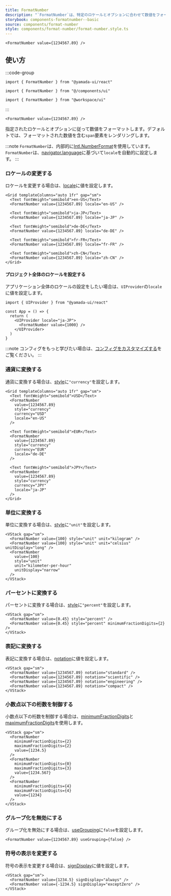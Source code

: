 ```yaml
---
title: FormatNumber
description: "`FormatNumber`は、特定のロケールとオプションに合わせて数値をフォーマットするために使用されます。"
storybook: components-formatnumber--basic
source: components/format-number
style: components/format-number/format-number.style.ts
---
```


```tsx preview
<FormatNumber value={1234567.89} />
```

## 使い方

:::code-group

```tsx [package]
import { FormatNumber } from "@yamada-ui/react"
```

```tsx [alias]
import { FormatNumber } from "@/components/ui"
```

```tsx [monorepo]
import { FormatNumber } from "@workspace/ui"
```

:::

```tsx title="index.tsx"
<FormatNumber value={1234567.89} />
```

指定されたロケールとオプションに従って数値をフォーマットします。デフォルトでは、フォーマットされた数値を含む`span`要素をレンダリングします。

:::note
`FormatNumber`は、内部的に[Intl.NumberFormat](https://developer.mozilla.org/ja/docs/Web/JavaScript/Reference/Global_Objects/Intl/NumberFormat/NumberFormat)を使用しています。`FormatNumber`は、[navigator.language](https://developer.mozilla.org/ja/docs/Web/API/Navigator/language)に基づいて`locale`を自動的に設定します。
:::

### ロケールの変更する

ロケールを変更する場合は、[locale](https://developer.mozilla.org/ja/docs/Web/JavaScript/Reference/Global_Objects/Intl/NumberFormat/NumberFormat#locales)に値を設定します。

```tsx preview
<Grid templateColumns="auto 1fr" gap="sm">
  <Text fontWeight="semibold">en-US</Text>
  <FormatNumber value={1234567.89} locale="en-US" />

  <Text fontWeight="semibold">ja-JP</Text>
  <FormatNumber value={1234567.89} locale="ja-JP" />

  <Text fontWeight="semibold">de-DE</Text>
  <FormatNumber value={1234567.89} locale="de-DE" />

  <Text fontWeight="semibold">fr-FR</Text>
  <FormatNumber value={1234567.89} locale="fr-FR" />

  <Text fontWeight="semibold">zh-CN</Text>
  <FormatNumber value={1234567.89} locale="zh-CN" />
</Grid>
```

#### プロジェクト全体のロケールを設定する

アプリケーション全体のロケールの設定をしたい場合は、`UIProvider`の`locale`に値を設定します。

```tsx
import { UIProvider } from "@yamada-ui/react"

const App = () => {
  return (
    <UIProvider locale="ja-JP">
      <FormatNumber value={1000} />
    </UIProvider>
  )
}
```

:::note
コンフィグをもっと学びたい場合は、[コンフィグをカスタマイズする](/ja/docs/theming/configuration/customization)をご覧ください。
:::

### 通貨に変換する

通貨に変換する場合は、[style](https://developer.mozilla.org/ja/docs/Web/JavaScript/Reference/Global_Objects/Intl/NumberFormat/NumberFormat#style)に`"currency"`を設定します。

```tsx preview
<Grid templateColumns="auto 1fr" gap="sm">
  <Text fontWeight="semibold">USD</Text>
  <FormatNumber
    value={1234567.89}
    style="currency"
    currency="USD"
    locale="en-US"
  />

  <Text fontWeight="semibold">EUR</Text>
  <FormatNumber
    value={1234567.89}
    style="currency"
    currency="EUR"
    locale="de-DE"
  />

  <Text fontWeight="semibold">JPY</Text>
  <FormatNumber
    value={1234567.89}
    style="currency"
    currency="JPY"
    locale="ja-JP"
  />
</Grid>
```

### 単位に変換する

単位に変換する場合は、[style](https://developer.mozilla.org/ja/docs/Web/JavaScript/Reference/Global_Objects/Intl/NumberFormat/NumberFormat#style)に`"unit"`を設定します。

```tsx preview
<VStack gap="sm">
  <FormatNumber value={100} style="unit" unit="kilogram" />
  <FormatNumber value={100} style="unit" unit="celsius" unitDisplay="long" />
  <FormatNumber
    value={100}
    style="unit"
    unit="kilometer-per-hour"
    unitDisplay="narrow"
  />
</VStack>
```

### パーセントに変換する

パーセントに変換する場合は、[style](https://developer.mozilla.org/ja/docs/Web/JavaScript/Reference/Global_Objects/Intl/NumberFormat/NumberFormat#style)に`"percent"`を設定します。

```tsx preview
<VStack gap="sm">
  <FormatNumber value={0.45} style="percent" />
  <FormatNumber value={0.45} style="percent" minimumFractionDigits={2} />
</VStack>
```

### 表記に変換する

表記に変換する場合は、[notation](https://developer.mozilla.org/ja/docs/Web/JavaScript/Reference/Global_Objects/Intl/NumberFormat/NumberFormat#notation)に値を設定します。

```tsx preview
<VStack gap="sm">
  <FormatNumber value={1234567.89} notation="standard" />
  <FormatNumber value={1234567.89} notation="scientific" />
  <FormatNumber value={1234567.89} notation="engineering" />
  <FormatNumber value={1234567.89} notation="compact" />
</VStack>
```

### 小数点以下の桁数を制御する

小数点以下の桁数を制御する場合は、[minimumFractionDigits](https://developer.mozilla.org/ja/docs/Web/JavaScript/Reference/Global_Objects/Intl/NumberFormat/NumberFormat#minimumfractiondigits)と[maximumFractionDigits](https://developer.mozilla.org/ja/docs/Web/JavaScript/Reference/Global_Objects/Intl/NumberFormat/NumberFormat#maximumfractiondigits)を使用します。

```tsx preview
<VStack gap="sm">
  <FormatNumber
    minimumFractionDigits={2}
    maximumFractionDigits={2}
    value={1234.5}
  />
  <FormatNumber
    minimumFractionDigits={0}
    maximumFractionDigits={3}
    value={1234.567}
  />
  <FormatNumber
    minimumFractionDigits={4}
    maximumFractionDigits={4}
    value={1234}
  />
</VStack>
```

### グループ化を無効にする

グループ化を無効にする場合は、[useGrouping](https://developer.mozilla.org/ja/docs/Web/JavaScript/Reference/Global_Objects/Intl/NumberFormat/NumberFormat#usegrouping)に`false`を設定します。

```tsx preview
<FormatNumber value={1234567.89} useGrouping={false} />
```

### 符号の表示を変更する

符号の表示を変更する場合は、[signDisplay](https://developer.mozilla.org/ja/docs/Web/JavaScript/Reference/Global_Objects/Intl/NumberFormat/NumberFormat#signdisplay)に値を設定します。

```tsx preview
<VStack gap="sm">
  <FormatNumber value={1234.5} signDisplay="always" />
  <FormatNumber value={-1234.5} signDisplay="exceptZero" />
</VStack>
```
